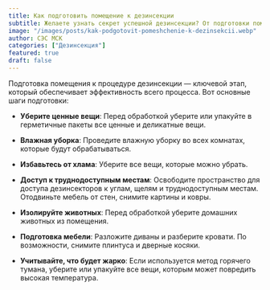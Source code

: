 ```yaml
---
title: Как подготовить помещение к дезинсекции
subtitle: Желаете узнать секрет успешной дезинсекции? От подготовки помещения до важных шагов – эта статья расскажет, как создать идеальные условия для избавления от вредителей.
image: "/images/posts/kak-podgotovit-pomeshchenie-k-dezinsekcii.webp"
author: СЭС МСК
categories: ["Дезинсекция"]
featured: true
draft: false
---
```


Подготовка помещения к процедуре дезинсекции — ключевой этап, который обеспечивает эффективность всего процесса. Вот основные шаги подготовки:

- **Уберите ценные вещи**: Перед обработкой уберите или упакуйте в герметичные пакеты все ценные и деликатные вещи.

- **Влажная уборка**: Проведите влажную уборку во всех комнатах, которые будут обрабатываться.

- **Избавьтесь от хлама**: Уберите все вещи, которые можно убрать.

- **Доступ к труднодоступным местам**: Освободите пространство для доступа дезинсекторов к углам, щелям и труднодоступным местам. Отодвиньте мебель от стен, снимите картины и ковры.

- **Изолируйте животных**: Перед обработкой уберите домашних животных из помещения.

- **Подготовка мебели**: Разложите диваны и разберите кровати. По возможности, снимите плинтуса и дверные косяки.

- **Учитывайте, что будет жарко**: Если используется метод горячего тумана, уберите или упакуйте все вещи, которым может повредить высокая температура.
